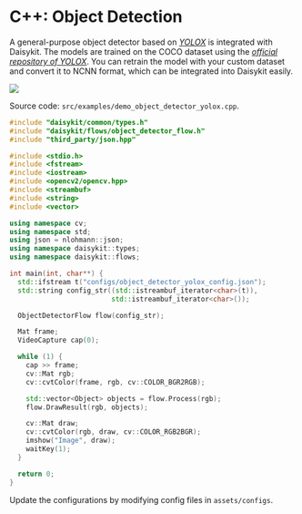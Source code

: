 # C++: Object Detection

A general-purpose object detector based on
[_YOLOX_](https://github.com/Megvii-BaseDetection/YOLOX) is integrated
with Daisykit. The models are trained on the COCO dataset using the
[_official repository of YOLOX_](https://github.com/Megvii-BaseDetection/YOLOX). You can retrain
the model with your custom dataset and convert it to NCNN format, which
can be integrated into Daisykit easily.

![](/images/python/image7.gif)

Source code: `src/examples/demo_object_detector_yolox.cpp`.

```cpp
#include "daisykit/common/types.h"
#include "daisykit/flows/object_detector_flow.h"
#include "third_party/json.hpp"

#include <stdio.h>
#include <fstream>
#include <iostream>
#include <opencv2/opencv.hpp>
#include <streambuf>
#include <string>
#include <vector>

using namespace cv;
using namespace std;
using json = nlohmann::json;
using namespace daisykit::types;
using namespace daisykit::flows;

int main(int, char**) {
  std::ifstream t("configs/object_detector_yolox_config.json");
  std::string config_str((std::istreambuf_iterator<char>(t)),
                         std::istreambuf_iterator<char>());

  ObjectDetectorFlow flow(config_str);

  Mat frame;
  VideoCapture cap(0);

  while (1) {
    cap >> frame;
    cv::Mat rgb;
    cv::cvtColor(frame, rgb, cv::COLOR_BGR2RGB);

    std::vector<Object> objects = flow.Process(rgb);
    flow.DrawResult(rgb, objects);

    cv::Mat draw;
    cv::cvtColor(rgb, draw, cv::COLOR_RGB2BGR);
    imshow("Image", draw);
    waitKey(1);
  }

  return 0;
}
```

Update the configurations by modifying config files in `assets/configs`.

